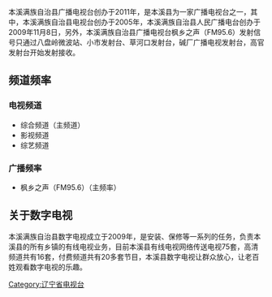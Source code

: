 {{newsrelease|time=2014-11-20T09:21:39+00:00}}
{{unreferenced|time=2014-11-20T09:21:39+00:00}}
{{電視網資訊
| 電視網名稱     = 本溪满族自治县广播电视台
| 電視網商標檔案 = 
| 電視網商標尺寸 = 
| 電視網商標名稱 = 
| 類型           = [[有線電視|有線電視]]、[[广播|广播]]
| 品牌           = 
| 開播日期       = 
| 國家           = {{PRC}}
| 可收視地區     = [[本溪满族自治县|本溪满族自治县]]
| 創立日期       = 2011年
| 創立者         = 
| 口號           = 
| 格言           = 
| 收視率         = 
| 收視率調查時間 = 
| 收視率資料來源 = 
| 市場占有率     = 
| 擁有者         = 
| 持股者         = 
| 關鍵人物       = 
| 旗下類比頻道   = 综合频道<br />影视频道<br />综艺频道
| 旗下廣播頻率   = 枫乡之声
| 旗下數位頻道   = 
| 官方網站       = http://www.bxxtv.com
| 備註           = 
|}}
本溪满族自治县广播电视台创办于2011年，是本溪县为一家广播电视台之一，其中，本溪满族自治县电视台创办于2005年，本溪满族自治县人民广播电台创办于2009年11月8日，另外，本溪满族自治县广播电视台枫乡之声（FM95.6）发射信号只通过八盘岭微波站、小市发射台、草河口发射台，碱厂广播电视发射台，高官发射台开始发射接收。

==频道频率==
===电视频道===
*综合频道（主频道）
*影视频道
*综艺频道
===广播频率===
*枫乡之声（FM95.6）（主频率）

==关于数字电视==
本溪满族自治县数字电视成立于2009年，是安装、保修等一系列的任务，负责本溪县的所有乡镇的有线电视业务，目前本溪县有线电视网络传送电视75套，高清频道共有16套，付费频道共有20多套节目，本溪县数字电视让群众放心，让老百姓观看数字电视的乐趣。

[[Category:辽宁省电视台|Category:辽宁省电视台]]